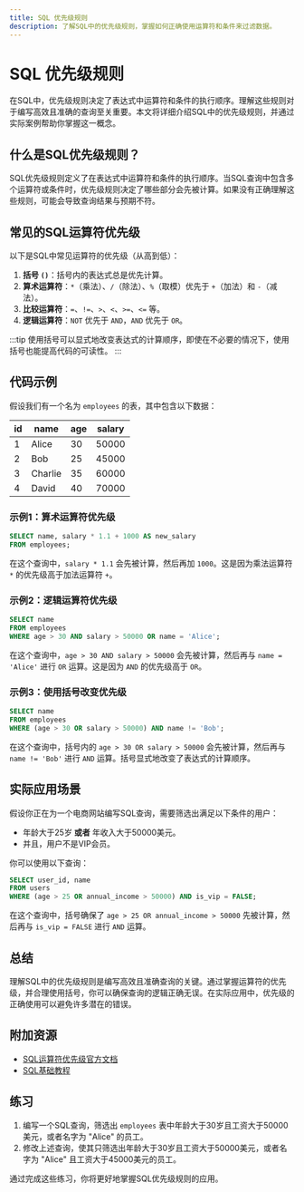 ```yaml
---
title: SQL 优先级规则
description: 了解SQL中的优先级规则，掌握如何正确使用运算符和条件来过滤数据。
---
```


# SQL 优先级规则

在SQL中，优先级规则决定了表达式中运算符和条件的执行顺序。理解这些规则对于编写高效且准确的查询至关重要。本文将详细介绍SQL中的优先级规则，并通过实际案例帮助你掌握这一概念。

## 什么是SQL优先级规则？

SQL优先级规则定义了在表达式中运算符和条件的执行顺序。当SQL查询中包含多个运算符或条件时，优先级规则决定了哪些部分会先被计算。如果没有正确理解这些规则，可能会导致查询结果与预期不符。

## 常见的SQL运算符优先级

以下是SQL中常见运算符的优先级（从高到低）：

1. **括号 `()`**：括号内的表达式总是优先计算。
2. **算术运算符**：`*`（乘法）、`/`（除法）、`%`（取模）优先于 `+`（加法）和 `-`（减法）。
3. **比较运算符**：`=`、`!=`、`>`、`<`、`>=`、`<=` 等。
4. **逻辑运算符**：`NOT` 优先于 `AND`，`AND` 优先于 `OR`。

:::tip
使用括号可以显式地改变表达式的计算顺序，即使在不必要的情况下，使用括号也能提高代码的可读性。
:::

## 代码示例

假设我们有一个名为 `employees` 的表，其中包含以下数据：

| id  | name   | age | salary |
|-----|--------|-----|--------|
| 1   | Alice  | 30  | 50000  |
| 2   | Bob    | 25  | 45000  |
| 3   | Charlie| 35  | 60000  |
| 4   | David  | 40  | 70000  |

### 示例1：算术运算符优先级

```sql
SELECT name, salary * 1.1 + 1000 AS new_salary
FROM employees;
```

在这个查询中，`salary * 1.1` 会先被计算，然后再加 `1000`。这是因为乘法运算符 `*` 的优先级高于加法运算符 `+`。

### 示例2：逻辑运算符优先级

```sql
SELECT name
FROM employees
WHERE age > 30 AND salary > 50000 OR name = 'Alice';
```

在这个查询中，`age > 30 AND salary > 50000` 会先被计算，然后再与 `name = 'Alice'` 进行 `OR` 运算。这是因为 `AND` 的优先级高于 `OR`。

### 示例3：使用括号改变优先级

```sql
SELECT name
FROM employees
WHERE (age > 30 OR salary > 50000) AND name != 'Bob';
```

在这个查询中，括号内的 `age > 30 OR salary > 50000` 会先被计算，然后再与 `name != 'Bob'` 进行 `AND` 运算。括号显式地改变了表达式的计算顺序。

## 实际应用场景

假设你正在为一个电商网站编写SQL查询，需要筛选出满足以下条件的用户：

- 年龄大于25岁 **或者** 年收入大于50000美元。
- 并且，用户不是VIP会员。

你可以使用以下查询：

```sql
SELECT user_id, name
FROM users
WHERE (age > 25 OR annual_income > 50000) AND is_vip = FALSE;
```

在这个查询中，括号确保了 `age > 25 OR annual_income > 50000` 先被计算，然后再与 `is_vip = FALSE` 进行 `AND` 运算。

## 总结

理解SQL中的优先级规则是编写高效且准确查询的关键。通过掌握运算符的优先级，并合理使用括号，你可以确保查询的逻辑正确无误。在实际应用中，优先级的正确使用可以避免许多潜在的错误。

## 附加资源

- [SQL运算符优先级官方文档](https://www.sql.org/sql-priority.html)
- [SQL基础教程](https://www.sql-tutorial.com)

## 练习

1. 编写一个SQL查询，筛选出 `employees` 表中年龄大于30岁且工资大于50000美元，或者名字为 "Alice" 的员工。
2. 修改上述查询，使其只筛选出年龄大于30岁且工资大于50000美元，或者名字为 "Alice" 且工资大于45000美元的员工。

通过完成这些练习，你将更好地掌握SQL优先级规则的应用。